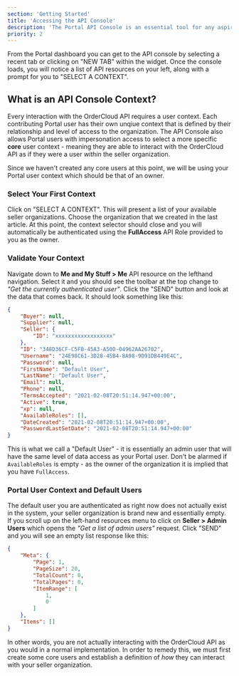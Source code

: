 ```yaml
---
section: 'Getting Started'
title: 'Accessing the API Console'
description: 'The Portal API Console is an essential tool for any aspiring OrderCloud developer, learn how to master it early on for maximum success.'
priority: 2
---
```


From the Portal dashboard you can get to the API console by selecting a recent tab or clicking on "NEW TAB" within the widget. Once the console loads, you will notice a list of API resources on your left, along with a prompt for you to "SELECT A CONTEXT".

## What is an API Console Context?
Every interaction with the OrderCloud API requires a user context. Each contributing Portal user has their own unqiue context that is defined by their relationship and level of access to the organization. The API Console also allows Portal users with impersonation access to select a more specific **core** user context - meaning they are able to interact with the OrderCloud API as if they were a user _within_ the seller organization.

Since we haven't created any core users at this point, we will be using your Portal user context which should be that of an owner.

### Select Your First Context
Click on "SELECT A CONTEXT". This will present a list of your available seller organizations. Choose the organization that we created in the last article. At this point, the context selector should close and you will automatically be authenticated using the **FullAccess** API Role provided to you as the owner.

### Validate Your Context
Navigate down to **Me and My Stuff > Me** API resource on the lefthand navigation. Select it and you should see the toolbar at the top change to _"Get the currently authenticated user"_. Click the "SEND" button and look at the data that comes back. It should look something like this:

```json
{
	"Buyer": null,
	"Supplier": null,
	"Seller": {
		"ID": "xxxxxxxxxxxxxxxxxx"
	},
	"ID": "348D36CF-C5FB-45A3-A50D-04962AA26702",
	"Username": "24E98C61-3D28-45B4-8A98-9D91DB449E4C",
	"Password": null,
	"FirstName": "Default User",
	"LastName": "Default User",
	"Email": null,
	"Phone": null,
	"TermsAccepted": "2021-02-08T20:51:14.947+00:00",
	"Active": true,
	"xp": null,
	"AvailableRoles": [],
	"DateCreated": "2021-02-08T20:51:14.947+00:00",
	"PasswordLastSetDate": "2021-02-08T20:51:14.947+00:00"
}
```


This is what we call a "Default User" - it is essentially an admin user that will have the same level of data access as your Portal user. Don't be alarmed if `AvailableRoles` is empty - as the owner of the organization it is implied that you have `FullAccess`.

### Portal User Context and Default Users
The default user you are authenticated as right now does not actually exist in the system, your seller organization is brand new and essentially empty. If you scroll up on the left-hand resources menu to click on **Seller > Admin Users** which opens the _"Get a list of admin users"_ request. Click "SEND" and you will see an empty list response like this:

```json
{
	"Meta": {
		"Page": 1,
		"PageSize": 20,
		"TotalCount": 0,
		"TotalPages": 0,
		"ItemRange": [
			1,
			0
		]
	},
	"Items": []
}
```

In other words, you are not actually interacting with the OrderCloud API as you would in a normal implementation. In order to remedy this, we must first create some core users and establish a definition of _how_ they can interact with your seller organization.

